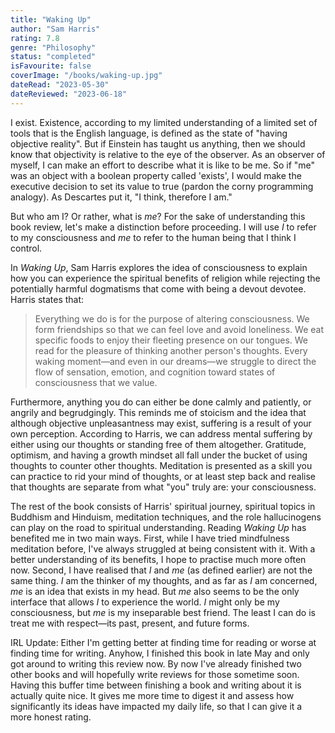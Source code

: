 ```yaml
---
title: "Waking Up"
author: "Sam Harris"
rating: 7.8
genre: "Philosophy"
status: "completed"
isFavourite: false
coverImage: "/books/waking-up.jpg"
dateRead: "2023-05-30"
dateReviewed: "2023-06-18"
---
```


I exist. Existence, according to my limited understanding of a limited set of tools that is the English language, is defined as the state of "having objective reality". But if Einstein has taught us anything, then we should know that objectivity is relative to the eye of the observer. As an observer of myself, I can make an effort to describe what it is like to be me. So if "me" was an object with a boolean property called 'exists', I would make the executive decision to set its value to true (pardon the corny programming analogy). As Descartes put it, "I think, therefore I am."

But who am I? Or rather, what is _me_? For the sake of understanding this book review, let's make a distinction before proceeding. I will use _I_ to refer to my consciousness and _me_ to refer to the human being that I think I control.

In _Waking Up_, Sam Harris explores the idea of consciousness to explain how you can experience the spiritual benefits of religion while rejecting the potentially harmful dogmatisms that come with being a devout devotee. Harris states that:

> Everything we do is for the purpose of altering consciousness. We form friendships so that we can feel love and avoid loneliness. We eat specific foods to enjoy their fleeting presence on our tongues. We read for the pleasure of thinking another person's thoughts. Every waking moment—and even in our dreams—we struggle to direct the flow of sensation, emotion, and cognition toward states of consciousness that we value.

Furthermore, anything you do can either be done calmly and patiently, or angrily and begrudgingly. This reminds me of stoicism and the idea that although objective unpleasantness may exist, suffering is a result of your own perception. According to Harris, we can address mental suffering by either using our thoughts or standing free of them altogether. Gratitude, optimism, and having a growth mindset all fall under the bucket of using thoughts to counter other thoughts. Meditation is presented as a skill you can practice to rid your mind of thoughts, or at least step back and realise that thoughts are separate from what "you" truly are: your consciousness.

The rest of the book consists of Harris' spiritual journey, spiritual topics in Buddhism and Hinduism, meditation techniques, and the role hallucinogens can play on the road to spiritual understanding. Reading _Waking Up_ has benefited me in two main ways. First, while I have tried mindfulness meditation before, I've always struggled at being consistent with it. With a better understanding of its benefits, I hope to practise much more often now. Second, I have realised that _I_ and _me_ (as defined earlier) are not the same thing. _I_ am the thinker of my thoughts, and as far as _I_ am concerned, _me_ is an idea that exists in my head. But _me_ also seems to be the only interface that allows _I_ to experience the world. _I_ might only be my consciousness, but _me_ is my inseparable best friend. The least I can do is treat me with respect—its past, present, and future forms.

IRL Update: Either I'm getting better at finding time for reading or worse at finding time for writing. Anyhow, I finished this book in late May and only got around to writing this review now. By now I've already finished two other books and will hopefully write reviews for those sometime soon. Having this buffer time between finishing a book and writing about it is actually quite nice. It gives me more time to digest it and assess how significantly its ideas have impacted my daily life, so that I can give it a more honest rating.
